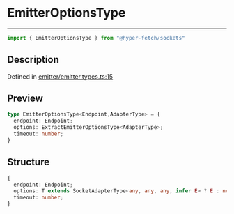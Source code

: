 

# EmitterOptionsType

<div class="api-docs__separator" data-reactroot="">

---

</div><div class="api-docs__import" data-reactroot="">

```ts
import { EmitterOptionsType } from "@hyper-fetch/sockets"
```

</div><div class="api-docs__section">

## Description

</div><div class="api-docs__description"><span class="api-docs__do-not-parse">



</span></div><p class="api-docs__definition">

Defined in [emitter/emitter.types.ts:15](https://github.com/BetterTyped/hyper-fetch/blob/cc329b91/packages/sockets/src/emitter/emitter.types.ts#L15)

</p><div class="api-docs__section">

## Preview

</div><div class="api-docs__preview type">

```ts
type EmitterOptionsType<Endpoint,AdapterType> = {
  endpoint: Endpoint; 
  options: ExtractEmitterOptionsType<AdapterType>; 
  timeout: number; 
}
```

</div><div class="api-docs__section">

## Structure

</div><div class="api-docs__returns">

```ts
{
  endpoint: Endpoint;
  options: T extends SocketAdapterType<any, any, any, infer E> ? E : never;
  timeout: number;
}
```

</div>